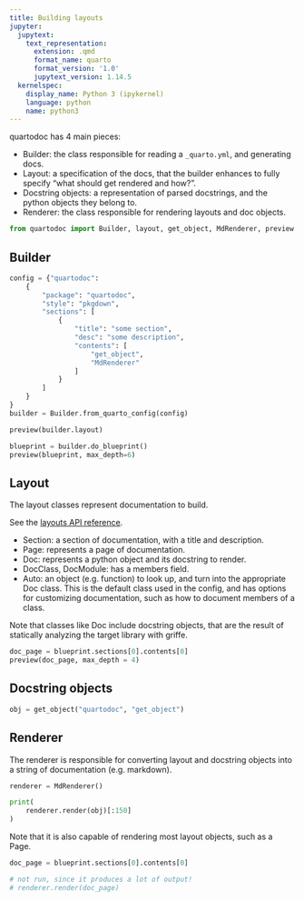 ```yaml
---
title: Building layouts
jupyter:
  jupytext:
    text_representation:
      extension: .qmd
      format_name: quarto
      format_version: '1.0'
      jupytext_version: 1.14.5
  kernelspec:
    display_name: Python 3 (ipykernel)
    language: python
    name: python3
---
```


quartodoc has 4 main pieces:

* Builder: the class responsible for reading a `_quarto.yml`, and generating docs.
* Layout: a specification of the docs, that the builder enhances to fully specify "what should get rendered and how?".
* Docstring objects: a representation of parsed docstrings, and the python objects they belong to.
* Renderer: the class responsible for rendering layouts and doc objects.

```python
from quartodoc import Builder, layout, get_object, MdRenderer, preview
```

## Builder

```python
config = {"quartodoc":
    {
        "package": "quartodoc",
        "style": "pkgdown",
        "sections": [
            {
                "title": "some section",
                "desc": "some description",
                "contents": [
                    "get_object",
                    "MdRenderer"
                ]
            }
        ]
    }
}
builder = Builder.from_quarto_config(config)
```

```python
preview(builder.layout)
```

```python
blueprint = builder.do_blueprint()
preview(blueprint, max_depth=6)
```

## Layout

The layout classes represent documentation to build.

See the [layouts API reference](reference/layout.qmd).

* Section: a section of documentation, with a title and description.
* Page: represents a page of documentation.
* Doc: represents a python object and its docstring to render.
* DocClass, DocModule: has a members field.
* Auto: an object (e.g. function) to look up, and turn into the appropriate Doc class.
  This is the default class used in the config, and has options for customizing
  documentation, such as how to document members of a class.

Note that classes like Doc include docstring objects, that are the result of
statically analyzing the target library with griffe.

```python
doc_page = blueprint.sections[0].contents[0]
preview(doc_page, max_depth = 4)
```

## Docstring objects

```python
obj = get_object("quartodoc", "get_object")
```

## Renderer

The renderer is responsible for converting layout and docstring objects into a
string of documentation (e.g. markdown).

```python
renderer = MdRenderer()

print(
    renderer.render(obj)[:150]
)
```

Note that it is also capable of rendering most layout objects, such as a Page.

```python
doc_page = blueprint.sections[0].contents[0]

# not run, since it produces a lot of output!
# renderer.render(doc_page)
```

